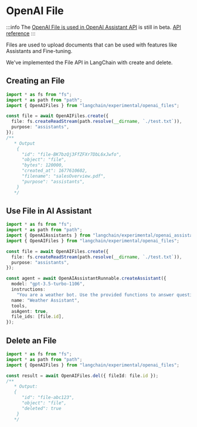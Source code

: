 # OpenAI File

:::info
The [OpenAI File is used in OpenAI Assistant API](https://platform.openai.com/docs/assistants/how-it-works/creating-assistants) is still in beta.
[API reference](https://platform.openai.com/docs/api-reference/files/object)
:::

Files are used to upload documents that can be used with features like Assistants and Fine-tuning.

We've implemented the File API in LangChain with create and delete.

## Creating an File

```typescript
import * as fs from "fs";
import * as path from "path";
import { OpenAIFiles } from "langchain/experimental/openai_files";

const file = await OpenAIFiles.create({
  file: fs.createReadStream(path.resolve(__dirname, `./test.txt`)),
  purpose: "assistants",
});
/**
   * Output 
    {
      "id": "file-BK7bzQj3FfZFXr7DbL6xJwfo",
      "object": "file",
      "bytes": 120000,
      "created_at": 1677610602,
      "filename": "salesOverview.pdf",
      "purpose": "assistants",
    }
   */
```

## Use File in AI Assistant

```typescript
import * as fs from "fs";
import * as path from "path";
import { OpenAIAssistants } from "langchain/experimental/openai_assistants";
import { OpenAIFiles } from "langchain/experimental/openai_files";

const file = await OpenAIFiles.create({
  file: fs.createReadStream(path.resolve(__dirname, `./test.txt`)),
  purpose: "assistants",
});

const agent = await OpenAIAssistantRunnable.createAssistant({
  model: "gpt-3.5-turbo-1106",
  instructions:
    "You are a weather bot. Use the provided functions to answer questions.",
  name: "Weather Assistant",
  tools,
  asAgent: true,
  file_ids: [file.id],
});
```

## Delete an File

```typescript
import * as fs from "fs";
import * as path from "path";
import { OpenAIFiles } from "langchain/experimental/openai_files";

const result = await OpenAIFiles.del({ fileId: file.id });
/**
   * Output:
   {
      "id": "file-abc123",
      "object": "file",
      "deleted": true
    }
   */
```
